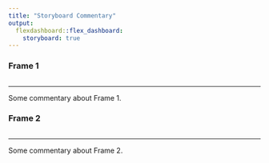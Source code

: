 ---
title: "Storyboard Commentary"
output: 
  flexdashboard::flex_dashboard:
    storyboard: true
---

### Frame 1

```{r}
```

*** 

Some commentary about Frame 1.

### Frame 2 {data-commentary-width=400}

```{r}
```

*** 

Some commentary about Frame 2.